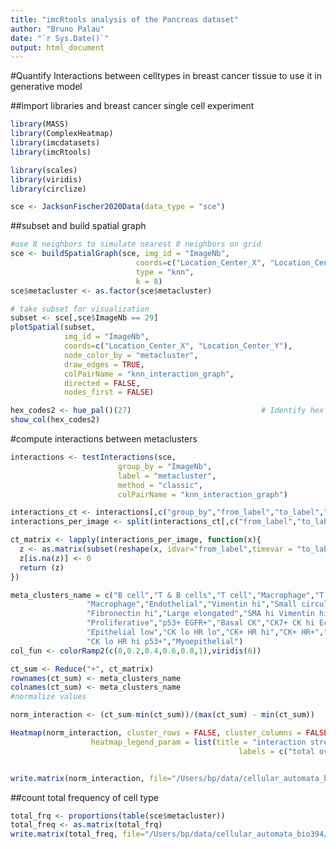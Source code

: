 ```yaml
---
title: "imcRtools analysis of the Pancreas dataset"
author: "Bruno Palau"
date: "`r Sys.Date()`"
output: html_document
---
```


#Quantify Interactions between celltypes in breast cancer tissue to use it in generative model

##import libraries and breast cancer single cell experiment
```r
library(MASS)
library(ComplexHeatmap)
library(imcdatasets)
library(imcRtools)

library(scales)
library(viridis)
library(circlize)

sce <- JacksonFischer2020Data(data_type = "sce")
```

##subset and build spatial graph
```r
#use 8 neighbors to simulate nearest 8 neighbors on grid
sce <- buildSpatialGraph(sce, img_id = "ImageNb",
                            coords=c("Location_Center_X", "Location_Center_Y"),     
                            type = "knn",
                            k = 8)
sce$metacluster <- as.factor(sce$metacluster)

# take subset for visualization
subset <- sce[,sce$ImageNb == 29]
plotSpatial(subset,
            img_id = "ImageNb",
            coords=c("Location_Center_X", "Location_Center_Y"),
            node_color_by = "metacluster",
            draw_edges = TRUE,
            colPairName = "knn_interaction_graph",
            directed = FALSE,
            nodes_first = FALSE)
```
```r
hex_codes2 <- hue_pal()(27)                             # Identify hex codes
show_col(hex_codes2)
```
#compute interactions between metaclusters
```r

interactions <- testInteractions(sce,
                        group_by = "ImageNb",
                        label = "metacluster",
                        method = "classic",
                        colPairName = "knn_interaction_graph")

interactions_ct <- interactions[,c("group_by","from_label","to_label","ct")]
interactions_per_image <- split(interactions_ct[,c("from_label","to_label","ct")],interactions_ct$group_by)

ct_matrix <- lapply(interactions_per_image, function(x){
  z <- as.matrix(subset(reshape(x, idvar="from_label",timevar = "to_label", direction = "wide"),select=-c(1)))
  z[is.na(z)] <- 0
  return (z)
})

```


```r
meta_clusters_name = c("B cell","T & B cells","T cell","Macrophage","T cell",
                 "Macrophage","Endothelial","Vimentin hi","Small circular","Small elongated",
                 "Fibronectin hi","Large elongated","SMA hi Vimentin hi","Hypoxic","Apoptotic",
                 "Proliferative","p53+ EGFR+","Basal CK","CK7+ CK hi Ecadh hi","CK7+",
                 "Epithelial low","CK lo HR lo","CK+ HR hi","CK+ HR+","CK+ HR lo",
                 "CK lo HR hi p53+","Myoepithelial")
col_fun <- colorRamp2(c(0,0.2,0.4,0.6,0.8,1),viridis(6))

ct_sum <- Reduce("+", ct_matrix)
rownames(ct_sum) <- meta_clusters_name
colnames(ct_sum) <- meta_clusters_name
#normalize values

norm_interaction <- (ct_sum-min(ct_sum))/(max(ct_sum) - min(ct_sum))

Heatmap(norm_interaction, cluster_rows = FALSE, cluster_columns = FALSE,col = col_fun,column_title = "Breast Cancer tissue",
                  heatmap_legend_param = list(title = "interaction strength", at = c(1,0,0.2,0.4,0.6,0.8),
                                                   labels = c("total overlap", "no overlap","0.2","0.4","0.6","0.8")))


write.matrix(norm_interaction, file="/Users/bp/data/cellular_automata_bio394/ct_interactions_knn8.csv",sep=",")
```
##count total frequency of cell type
```r
total_frq <- proportions(table(sce$metacluster))
total_freq <- as.matrix(total_frq)
write.matrix(total_freq, file="/Users/bp/data/cellular_automata_bio394/total_freq.csv",sep=",")


```